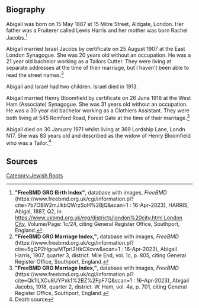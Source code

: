 [[Category:Jewish Roots]]
== Biography ==

Abigail was born on 15 May 1887 at 15 Mitre Street, Aldgate, London.  Her father was a Fruiterer called Lewis Harris and her mother was born Rachel Jacobs.<ref>
'''"FreeBMD GRO Birth Index"''', database with images, ''FreeBMD'' (https://www.freebmd.org.uk/cgi/information.pl?cite=7b7OBW2mJlkbQWrzSoH%2BjQ&scan=1 : 16-Apr-2023),
HARRIS, Abigal, 1887, Q2, in [[https://www.ukbmd.org.uk/reg/districts/london%20city.html London City]], Volume/Page: 1c/24,
citing General Register Office, Southport, England.
</ref>

Abigail married Israel Jacobs by certificate on 25 August 1907 at the East London Synagogue. She was 20 years old without an occupation. He was a 21 year old bachelor working as a Tailors Cutter.  They were living at separate addresses at the time of their marriage, but I haven't been able to read the street names.<ref>
'''"FreeBMD GRO Marriage Index,"''', database with images, ''FreeBMD'' (https://www.freebmd.org.uk/cgi/information.pl?cite=5gQP2HgcwMTprI2HkCXovw&scan=1 : 16-Apr-2023),
Abigail Harris, 1907, quarter 3, district. Mile End, vol. 1c, p. 805,
citing General Register Office, Southport, England.
</ref>


Abigail and Israel had two children.  Israel died in 1913.

Abigail married Henry Bloomfield by certificate on 26 June 1918 at the West Ham (Associate) Synagogue. She was 31 years old without an occupation. He was a 30 year old bachelor working as a Clothiers Assistant.  They were both living at 545 Romford Road, Forest Gate at the time of their marriage.<ref>
'''"FreeBMD GRO Marriage Index,"''', database with images, ''FreeBMD'' (https://www.freebmd.org.uk/cgi/information.pl?cite=Qk1lLXCu8UYPxk1%2BZ%2FpF7Q&scan=1 : 16-Apr-2023),
Abigail Jacobs, 1918, quarter 2, district. W. Ham, vol. 4a, p. 701,
citing General Register Office, Southport, England.
</ref>

Abigail died on 30 January 1971 whilst living at 369 Lordship Lane, Londn N17. She was 83 years old and described as the widow of Henry Bloomfield who was a Tailor.<ref>Death source</ref>

== Sources ==
<references />
